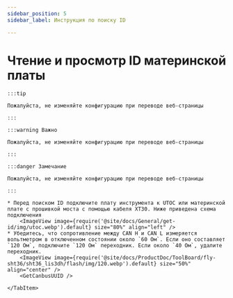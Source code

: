 ```yaml
---
sidebar_position: 5
sidebar_label: Инструкция по поиску ID

---
```










# Чтение и просмотр ID материнской платы

    :::tip

    Пожалуйста, не изменяйте конфигурацию при переводе веб-страницы

    :::

    :::warning Важно

    Пожалуйста, не изменяйте конфигурацию при переводе веб-страницы

    :::

    :::danger Замечание

    Пожалуйста, не изменяйте конфигурацию при переводе веб-страницы

    :::

<Tabs>
    <TabItem value="can" label="Получение CANBus UUID">

    * Перед поиском ID подключите плату инструмента к UTOC или материнской плате с прошивкой моста с помощью кабеля XT30. Ниже приведена схема подключения
        <ImageView image={require('@site/docs/General/get-id/img/utoc.webp').default} size="80%" align="left" />   
    * Убедитесь, что сопротивление между CAN H и CAN L измеряется вольтметром в отключенном состоянии около `60 Ом`. Если оно составляет `120 Ом`, подключите `120 Ом` переходник. Если около `40 Ом`, удалите переходник.
        <ImageView image={require('@site/docs/ProductDoc/ToolBoard/fly-sht36/sht36_lis3dh/flash/img/120.webp').default} size="50%" align="center" />    
        <GetCanbusUUID />

    </TabItem>
</Tabs>
